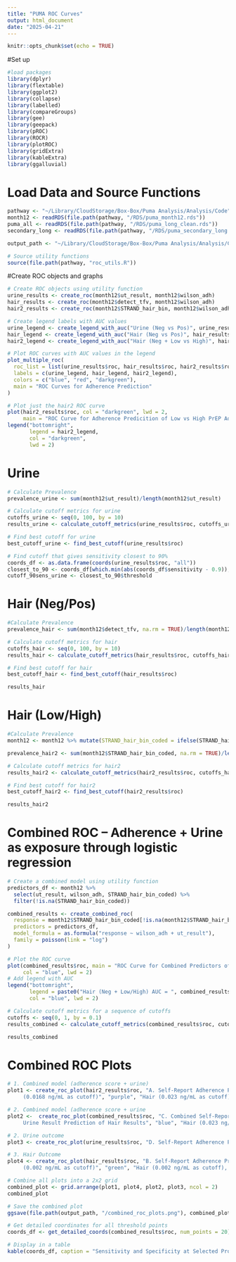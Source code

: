 ```yaml
---
title: "PUMA ROC Curves"
output: html_document
date: "2025-04-21"
---
```


```r
knitr::opts_chunk$set(echo = TRUE)
```

#Set up
```r
#load packages
library(dplyr)
library(flextable)
library(ggplot2)
library(collapse)
library(labelled)
library(compareGroups)
library(gee)
library(geepack)
library(pROC)
library(ROCR)
library(plotROC)
library(gridExtra)
library(kableExtra)
library(ggalluvial)
```

# Load Data and Source Functions
```r
pathway <- "~/Library/CloudStorage/Box-Box/Puma Analysis/Analysis/Code"
month12 <- readRDS(file.path(pathway, "/RDS/puma_month12.rds"))
puma_all <- readRDS(file.path(pathway, "/RDS/puma_long_clean.rds"))
secondary_long <- readRDS(file.path(pathway, "/RDS/puma_secondary_long.rds"))

output_path <- "~/Library/CloudStorage/Box-Box/Puma Analysis/Analysis/Code/Output"

# Source utility functions
source(file.path(pathway, "roc_utils.R"))
```

#Create ROC objects and graphs
```r
# Create ROC objects using utility function
urine_results <- create_roc(month12$ut_result, month12$wilson_adh)
hair_results <- create_roc(month12$detect_tfv, month12$wilson_adh)
hair2_results <- create_roc(month12$STRAND_hair_bin, month12$wilson_adh)

# Create legend labels with AUC values
urine_legend <- create_legend_with_auc("Urine (Neg vs Pos)", urine_results$auc)
hair_legend <- create_legend_with_auc("Hair (Neg vs Pos)", hair_results$auc)
hair2_legend <- create_legend_with_auc("Hair (Neg + Low vs High)", hair2_results$auc)

# Plot ROC curves with AUC values in the legend
plot_multiple_roc(
  roc_list = list(urine_results$roc, hair_results$roc, hair2_results$roc),
  labels = c(urine_legend, hair_legend, hair2_legend),
  colors = c("blue", "red", "darkgreen"),
  main = "ROC Curves for Adherence Prediction"
)

# Plot just the hair2 ROC curve
plot(hair2_results$roc, col = "darkgreen", lwd = 2,
     main = "ROC Curve for Adherence Predicition of Low vs High PrEP Adherence")
legend("bottomright",
       legend = hair2_legend,
       col = "darkgreen",
       lwd = 2)
```

# Urine
```r
# Calculate Prevalence 
prevalence_urine <- sum(month12$ut_result)/length(month12$ut_result)

# Calculate cutoff metrics for urine
cutoffs_urine <- seq(0, 100, by = 10)
results_urine <- calculate_cutoff_metrics(urine_results$roc, cutoffs_urine, prevalence = prevalence_urine)

# Find best cutoff for urine
best_cutoff_urine <- find_best_cutoff(urine_results$roc)

# Find cutoff that gives sensitivity closest to 90%
coords_df <- as.data.frame(coords(urine_results$roc, "all"))
closest_to_90 <- coords_df[which.min(abs(coords_df$sensitivity - 0.9)),]
cutoff_90sens_urine <- closest_to_90$threshold
```

# Hair (Neg/Pos)
```r
#Calculate Prevalence
prevalence_hair <- sum(month12$detect_tfv, na.rm = TRUE)/length(month12$detect_tfv[!is.na(month12$detect_tfv)])

# Calculate cutoff metrics for hair
cutoffs_hair <- seq(0, 100, by = 10)
results_hair <- calculate_cutoff_metrics(hair_results$roc, cutoffs_hair, prevalence = prevalence_hair)

# Find best cutoff for hair
best_cutoff_hair <- find_best_cutoff(hair_results$roc)

results_hair
```

# Hair (Low/High)
```r
#Calculate Prevalence
month12 <- month12 %>% mutate(STRAND_hair_bin_coded = ifelse(STRAND_hair_bin == ">= 4", 1, 0))

prevalence_hair2 <- sum(month12$STRAND_hair_bin_coded, na.rm = TRUE)/length(month12$STRAND_hair_bin_coded[!is.na(month12$STRAND_hair_bin_coded)])

# Calculate cutoff metrics for hair2
results_hair2 <- calculate_cutoff_metrics(hair2_results$roc, cutoffs_hair, prevalence = prevalence_hair2)

# Find best cutoff for hair2
best_cutoff_hair2 <- find_best_cutoff(hair2_results$roc)

results_hair2
```

# Combined ROC -- Adherence + Urine as exposure through logistic regression 
```r
# Create a combined model using utility function
predictors_df <- month12 %>% 
  select(ut_result, wilson_adh, STRAND_hair_bin_coded) %>% 
  filter(!is.na(STRAND_hair_bin_coded))

combined_results <- create_combined_roc(
  response = month12$STRAND_hair_bin_coded[!is.na(month12$STRAND_hair_bin_coded)],
  predictors = predictors_df,
  model_formula = as.formula("response ~ wilson_adh + ut_result"),
  family = poisson(link = "log")
)

# Plot the ROC curve
plot(combined_results$roc, main = "ROC Curve for Combined Predictors of Self-report Adherence and Urine Result",
     col = "blue", lwd = 2) 
# Add legend with AUC
legend("bottomright", 
       legend = paste0("Hair (Neg + Low/High) AUC = ", combined_results$auc_formatted),
       col = "blue", lwd = 2)

# Calculate cutoff metrics for a sequence of cutoffs
cutoffs <- seq(0, 1, by = 0.1)
results_combined <- calculate_cutoff_metrics(combined_results$roc, cutoffs)

results_combined
```

# Combined ROC Plots
```r
# 1. Combined model (adherence score + urine)
plot1 <- create_roc_plot(hair2_results$roc, "A. Self-Report Adherence Prediction of Hair Results
     (0.0168 ng/mL as cutoff)", "purple", "Hair (0.023 ng/mL as cutoff), AUC")

# 2. Combined model (adherence score + urine 
plot2 <-  create_roc_plot(combined_results$roc, "C. Combined Self-Report Adherence and 
     Urine Result Prediction of Hair Results", "blue", "Hair (0.023 ng/mL as cutoff), AUC")

# 2. Urine outcome
plot3 <- create_roc_plot(urine_results$roc, "D. Self-Report Adherence Prediction of Urine Results", "red", "Urine (1500 ng/mL as cutoff), AUC")

# 3. Hair Outcome
plot4 <- create_roc_plot(hair_results$roc, "B. Self-Report Adherence Prediction of Hair Results 
     (0.002 ng/mL as cutoff)", "green", "Hair (0.002 ng/mL as cutoff), AUC")

# Combine all plots into a 2x2 grid
combined_plot <- grid.arrange(plot1, plot4, plot2, plot3, ncol = 2)
combined_plot

# Save the combined plot
ggsave(file.path(output_path, "/combined_roc_plots.png"), combined_plot, width = 12, height = 8, dpi = 300)
```


```r
# Get detailed coordinates for all threshold points
coords_df <- get_detailed_coords(combined_results$roc, num_points = 20)

# Display in a table
kable(coords_df, caption = "Sensitivity and Specificity at Selected Probability Thresholds")
```

```r

```


